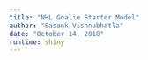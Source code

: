 ```yaml
---
title: "NHL Goalie Starter Model"
author: "Sasank Vishnubhatla"
date: "October 14, 2018"
runtime: shiny
---
```


